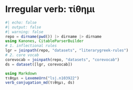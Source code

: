 # Irregular verb: τίθημι

```julia
#| echo: false
#| output: false
#| warning: false
repo = dirname(pwd()) |> dirname |> dirname
using Kanones, CitableParserBuilder
# 1. inflectional rules
lgr = joinpath(repo, "datasets", "literarygreek-rules")
# 2. core vocab
corevocab = joinpath(repo, "datasets", "corevocab")
ds = dataset([lgr, corevocab])
```

```julia
using Markdown
τιθημι = LexemeUrn("lsj.n103922")
verb_conjugation_md(τιθημι, ds)
```